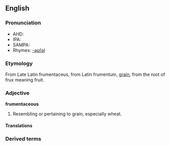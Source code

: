 ==English==

===Pronunciation===
*AHD:
*IPA:
*SAMPA:
*Rhymes: [[Rhymes:English:-əʊʃəl|-əʊʃəl]]

===Etymology===
From Late Latin frumentaceus, from Latin frumentum, [[grain]], from the root of frux meaning fruit.

===Adjective===
'''frumentaceous'''

# Resembling or pertaining to grain, especially wheat.

====Translations====

===Derived terms===